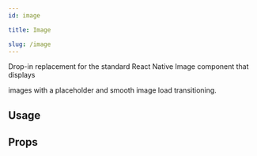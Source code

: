 ```yaml
---
id: image

title: Image

slug: /image
---
```







Drop-in replacement for the standard React Native Image component that displays

images with a placeholder and smooth image load transitioning.

## Usage

<Usage />

## Props

<Props />
